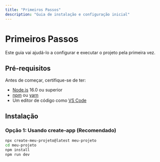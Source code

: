 ```yaml
---
title: "Primeiros Passos"
description: "Guia de instalação e configuração inicial"
---
```


# Primeiros Passos

Este guia vai ajudá-lo a configurar e executar o projeto pela primeira vez.

## Pré-requisitos

Antes de começar, certifique-se de ter:

- [Node.js](https://nodejs.org/) 16.0 ou superior
- [npm](https://www.npmjs.com/) ou [yarn](https://yarnpkg.com/)
- Um editor de código como [VS Code](https://code.visualstudio.com/)

## Instalação

### Opção 1: Usando create-app (Recomendado)

```bash
npx create-meu-projeto@latest meu-projeto
cd meu-projeto
npm install
npm run dev
